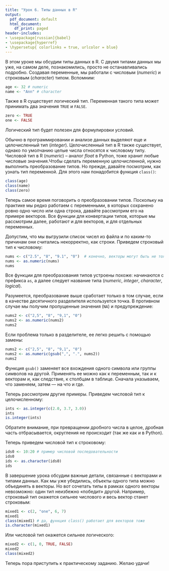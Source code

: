 ```yaml
---
title: "Урок 6. Типы данных в R"
output:
  pdf_document: default
  html_document:
    df_print: paged
header-includes:
- \usepackage[russian]{babel}
- \usepackage{hyperref}
- \hypersetup{ colorlinks = true, urlcolor = blue}
---
```


В этом уроке мы обсудим типы данных в R. С двумя типами данных мы уже, на самом деле, познакомились, просто не останавливались подробно. Создавая переменные, мы работали с числовым (*numeric*) и строковым (*character*) типом. Вспомним:

```r
age <- 32 # numeric
name <- "Ann" # character
```

Также в R существует логический тип. Переменная такого типа может принимать два значения `TRUE` и `FALSE`.

```r
zero <- TRUE
one <- FALSE
```

Логический тип будет полезен для формулировки условий.

Обычно в программировании и анализе данных выделяют еще и целочисленный тип (*integer*). Целочисленный тип в R также существует, однако по умолчанию целые числа относятся к числовому типу. Числовой тип в R (*numeric*) – аналог *float* в Python, тоже хранит любые числовые значения.Чтобы сделать переменную целочисленной, нужно выполнить преобразование типов. Но прежде, давайте посмотрим, как узнать тип переменной. Для этого нам понадобится функция `class()`:

```r
class(age)
class(name)
class(zero)
```

Теперь самое время поговорить о преобразовании типов. Поскольку на практике мы редко работаем с переменными, в которых сохранено ровно одно число или одна строка, давайте рассмотрим его на примере векторов. Все функции для конвертации типов, которые мы рассмотрим далее, работают и для векторов, и для отдельных переменных.

Допустим, что мы выгрузили список чисел из файла и по каким-то причинам они считались некорректно, как строки. Приведем строковый тип к числовому:

```r
nums <- c("2.5", "8", "9.1", "0")  # конечно, векторы могут быть не только числовыми
nums <- as.numeric(nums)
nums
```

Все функции для преобразования типов устроены похоже: начинаются с префикса `as`, а далее следует название типа (*numeric*, *integer*, *character*, *logical*). 

Разумеется, преобразование выше сработает только в том случае, если в качестве десятичного разделителя используется точка. В противном случае мы получим пропущенные значения (`NA`) и предупреждение:

```r
nums2 <- c("2,5", "8", "9,1", "0")
nums2 <- as.numeric(nums2)
nums2
```

Если проблема только в разделителе, ее легко решить с помощью замены:

```r
nums2 <- c("2,5", "8", "9,1", "0")
nums2 <- as.numeric(gsub(",", ".", nums2))
nums2
```

Функция `gsub()` заменяет все вхождения одного символа или группы символов на другой. Применять ее можно как к переменным, так и к векторам и, как следствие, к столбцам в таблице. Сначала указываем, что заменяем, затем — на что и где.

Теперь рассмотрим другие примеры. Приведем числовой тип к целочисленному:

```r
ints <- as.integer(c(2.0, 3.7, 3.0))
ints
is.integer(ints)
```

Обратите внимание, при превращении дробного числа в целое, дробная часть отбрасывается, округления не происходит (так же как и в Python).

Теперь приведем числовой тип к строковому:

```r
ids0 <- 10:20 # пример числовой последовательности
ids0
ids <- as.character(ids0)
ids
```

В завершение урока обсудим важные детали, связанные с векторами и типами данных. Как мы уже убедились, объекты одного типа можно объединять в векторы. Но вот сочетать типы в рамках одного векторы невозможно: один тип неизбежно «победит» другой. Например, строковый тип окажется сильнее числового и весь вектор станет строковым:

```r
mixed1 <- c(2, "one", 6, 7)
mixed1
class(mixed1) # да, функция class() работает для векторов тоже
is.character(mixed1)
```

Или числовой тип окажется сильнее логического:

```r
mixed2 <- c(1, 0, TRUE, FALSE)
mixed2
class(mixed2)
```

Теперь пора приступить к практическому заданию. Желаю удачи!
